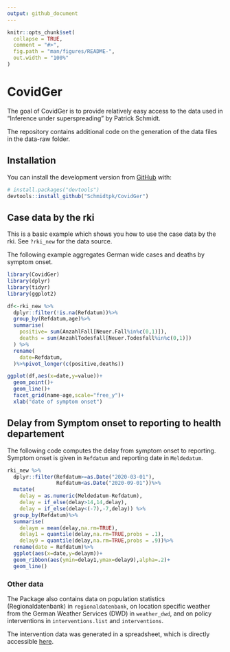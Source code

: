 ```yaml
---
output: github_document
---
```


<!-- README.md is generated from README.Rmd. Please edit that file -->

```r
knitr::opts_chunk$set(
  collapse = TRUE,
  comment = "#>",
  fig.path = "man/figures/README-",
  out.width = "100%"
)
```

# CovidGer

<!-- badges: start -->
<!-- badges: end -->

The goal of CovidGer is to provide relatively easy access to the data used in "Inference under superspreading" by Patrick Schmidt.

The repository contains additional code on the generation of the data files in the data-raw folder.

## Installation

You can install the development version from [GitHub](https://github.com/) with:

``` r
# install.packages("devtools")
devtools::install_github("Schmidtpk/CovidGer")
```
## Case data by the rki

This is a basic example which shows you how to use the case data by the rki. See `?rki_new` for the data source.


The following example aggregates German wide cases and deaths by symptom onset.
```r
library(CovidGer)
library(dplyr)
library(tidyr)
library(ggplot2)

df<-rki_new %>%
  dplyr::filter(!is.na(Refdatum))%>%
  group_by(Refdatum,age)%>%
  summarise(
    positive= sum(AnzahlFall[Neuer.Fall%in%c(0,1)]),
    deaths = sum(AnzahlTodesfall[Neuer.Todesfall%in%c(0,1)])
  ) %>%
  rename(
    date=Refdatum,
  )%>%pivot_longer(c(positive,deaths))

ggplot(df,aes(x=date,y=value))+
  geom_point()+
  geom_line()+
  facet_grid(name~age,scale="free_y")+
  xlab("date of symptom onset")
```

## Delay from Symptom onset to reporting to health departement


The following code computes the delay from symptom onset to reporting. Symptom onset is given in `Refdatum` and reporting date in `Meldedatum`.



```r
rki_new %>%
  dplyr::filter(Refdatum>=as.Date("2020-03-01"),
                Refdatum<as.Date("2020-09-01"))%>%
  mutate(
    delay = as.numeric(Meldedatum-Refdatum),
    delay = if_else(delay>14,14,delay),
    delay = if_else(delay<(-7),-7,delay)) %>%
  group_by(Refdatum)%>%
  summarise(
    delaym = mean(delay,na.rm=TRUE),
    delay1 = quantile(delay,na.rm=TRUE,probs = .1),
    delay9 = quantile(delay,na.rm=TRUE,probs = .9))%>%
  rename(date = Refdatum)%>%
  ggplot(aes(x=date,y=delaym))+
  geom_ribbon(aes(ymin=delay1,ymax=delay9),alpha=.2)+
  geom_line()
```

### Other data

The Package also contains data on population statistics (Regionaldatenbank) in `regionaldatenbank`, on location specific weather from the German Weather Services (DWD) in `weather_dwd`, and on policy interventions in `interventions.list` and `interventions`.


The intervention data was generated in a spreadsheet, which is directly accessible  [here](https://docs.google.com/spreadsheets/d/1cmGBMUhBt5y6jwiqaF7lh7VQNMN6D5FCoIltlOzhMfI/edit#gid=0).

